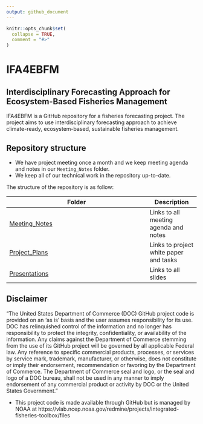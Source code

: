 ```yaml
---
output: github_document
---
```


<!-- README.md is generated from README.Rmd. Please edit that file -->

```r
knitr::opts_chunk$set(
  collapse = TRUE,
  comment = "#>"
)
```

# IFA4EBFM
## Interdisciplinary Forecasting Approach for Ecosystem-Based Fisheries Management  

IFA4EBFM is a GitHub repository for a fisheries forecasting project. The project aims to use interdisciplinary forecasting approach to achieve climate-ready, ecosystem-based, sustainable fisheries management. 

## Repository structure

- We have project meeting once a month and we keep meeting agenda and notes in our `Meeting_Notes` folder.
- We keep all of our technical work in the repository up-to-date. 

The structure of the repository is as follow:

| Folder                                                    | Description |
| ------------------------------                            | ----------- |
| [Meeting_Notes](Meeting_Notes/)                           | Links to all meeting agenda and notes |
| [Project_Plans](Project_Plans/)                  | Links to project white paper and tasks |
| [Presentations](Presentations/)                           | Links to all slides |

## Disclaimer

“The United States Department of Commerce (DOC) GitHub project code is provided on an ‘as is’ basis and the user assumes responsibility for its use. DOC has relinquished control of the information and no longer has responsibility to protect the integrity, confidentiality, or availability of the information. Any claims against the Department of Commerce stemming from the use of its GitHub project will be governed by all applicable Federal law. Any reference to specific commercial products, processes, or services by service mark, trademark, manufacturer, or otherwise, does not constitute or imply their endorsement, recommendation or favoring by the Department of Commerce. The Department of Commerce seal and logo, or the seal and logo of a DOC bureau, shall not be used in any manner to imply endorsement of any commercial product or activity by DOC or the United States Government.”

- This project code is made available through GitHub but is managed by NOAA at
 https://vlab.ncep.noaa.gov/redmine/projects/integrated-fisheries-toolbox/files